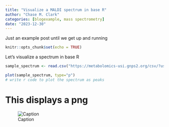 ```yaml
---
title: "Visualize a MALDI spectrum in base R"
author: "Chase M. Clark"
categories: [blogexample, mass spectrometry]
date: "2023-12-30"
---
```


Just an example post until we get up and running 

```r
knitr::opts_chunk$set(echo = TRUE)
```

Let's visualize a spectrum in base R

```r
sample_spectrum <- read.csv("https://metabolomics-usi.gnps2.org/csv/?usi1=mzspec%3AGNPS%3AGNPS-LIBRARY%3Aaccession%3ACCMSLIB00004679205")
```

```r
plot(sample_spectrum, type="p")
# write r code to plot the spectrum as peaks
```


# This displays a png
![Caption](media/gnps_plipastatin_search.png)
